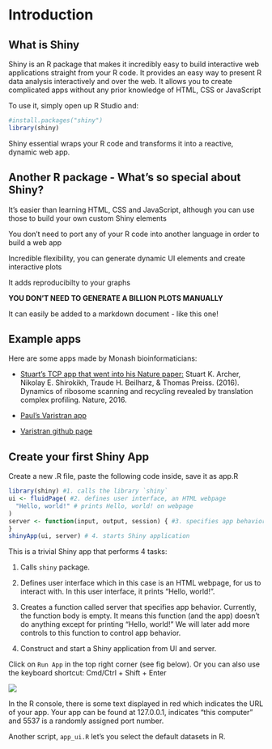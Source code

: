 # Introduction{#intro}

## What is Shiny

Shiny is an R package that makes it incredibly easy to build interactive web applications straight from your R code. It provides an easy way to present R data analysis interactively and over the web. It allows you to create complicated apps without any  prior knowledge of HTML, CSS or JavaScript

To use it, simply open up R Studio and:
```r
#install.packages("shiny")
library(shiny)
```
Shiny essential wraps your R code and transforms it into a reactive, dynamic web app.

## Another R package - What's so special about Shiny?

It's easier than learning HTML, CSS and JavaScript, although you can use those to build your own custom Shiny elements

You don't need to port any of your R code into another language in order to build a web app

Incredible flexibility, you can generate dynamic UI elements and create interactive plots

It adds reproducibilty to your graphs

**YOU DON'T NEED TO GENERATE A BILLION PLOTS MANUALLY** 

It can easily be added to a markdown document - like this one!

## Example apps

Here are some apps made by Monash bioinformaticians:

* [Stuart's TCP app that went into his Nature paper: ](http://bioapps.erc.monash.edu.ezproxy.lib.monash.edu.au/TCP/) Stuart K. Archer, Nikolay E. Shirokikh, Traude H. Beilharz, & Thomas Preiss. (2016). Dynamics of ribosome scanning and recycling revealed by translation complex profiling. Nature, 2016.

* [Paul's Varistran app](http://rnasystems.erc.monash.edu:3838/pfh/2015/demo-varistran/)

* [Varistran github page](https://github.com/MonashBioinformaticsPlatform/varistran)

## Create your first Shiny App
Create a new .R file, paste the following code inside, save it as app.R

```r
library(shiny) #1. calls the library `shiny`
ui <- fluidPage( #2. defines user interface, an HTML webpage
  "Hello, world!" # prints Hello, world! on webpage
)
server <- function(input, output, session) { #3. specifies app behavior
}
shinyApp(ui, server) # 4. starts Shiny application
```

This is a trivial Shiny app that performs 4 tasks:

1. Calls `shiny` package.

2. Defines user interface which in this case is an HTML webpage, for us to interact with. In this user interface, it prints "Hello, world!".

3. Creates a function called server that specifies app behavior. Currently, the function body is empty. It means this function (and the app) doesn't do anything except for printing "Hello, world!" We will later add more controls to this function to control app behavior.

4. Construct and start a Shiny application from UI and server.

Click on `Run App` in the top right corner (see fig below). Or you can also use the keyboard shortcut: Cmd/Ctrl + Shift + Enter

![](figs/RunApp.png)

In the R console, there is some text displayed in red which indicates the URL of your app. Your app can be found at 127.0.0.1, indicates "this computer" and 5537 is a randomly assigned port number.

Another script, `app_ui.R` let's you select the default datasets in R.